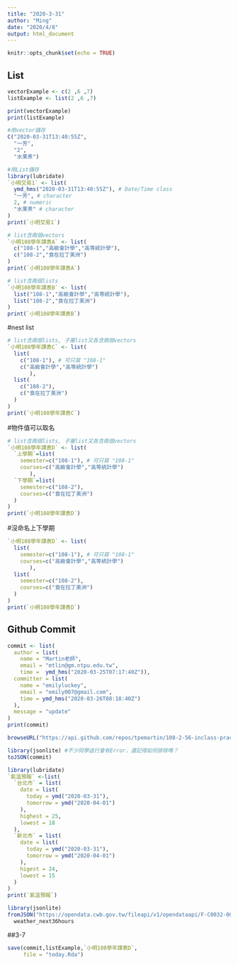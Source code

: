 ```yaml
---
title: "2020-3-31"
author: "Ming"
date: "2020/4/8"
output: html_document
---
```


```r
knitr::opts_chunk$set(echo = TRUE)
```

## List

```r
vectorExample <- c(2 ,6 ,7)
listExample <- list(2 ,6 ,7)

print(vectorExample)
print(listExample)
```

```r
#用vector儲存
C("2020-03-31T13:40:55Z",
  "一芳",
  "2",
  "水果茶")
```


```r
#用List儲存
library(lubridate)
`小明交易1` <- list(
  ymd_hms("2020-03-31T13:40:55Z"), # Date/Time class
  "一芳", # character
  2, # numeric
  "水果茶" # character
)
print(`小明交易1`)
```

```r
# list含兩個vectors
`小明108學年課表A` <- list(
  c("108-1","高級會計學","高等統計學"),
  c("108-2","食在拉丁美洲")
)
print(`小明108學年課表A`)
```

```r
# list含兩個lists
`小明108學年課表B` <- list(
  list("108-1","高級會計學","高等統計學"),
  list("108-2","食在拉丁美洲")
)
print(`小明108學年課表B`)
```

#nest list
```r
# list含兩個lists, 子層list又各含兩個vectors
`小明108學年課表C` <- list(
  list(
    c("108-1"), # 可只寫 "108-1"
    c("高級會計學","高等統計學")
       ),
  list(
    c("108-2"),
    c("食在拉丁美洲")
  )
)
print(`小明108學年課表C`)
```

#物件值可以取名
```r
# list含兩個lists, 子層list又各含兩個vectors
`小明108學年課表D` <- list(
  `上學期`=list(
    semester=c("108-1"), # 可只寫 "108-1"
    courses=c("高級會計學","高等統計學")
       ),
  `下學期`=list(
    semester=c("108-2"),
    courses=c("食在拉丁美洲")
  )
)
print(`小明108學年課表D`)
```

#沒命名上下學期
```r
`小明108學年課表D` <- list(
  list(
    semester=c("108-1"), # 可只寫 "108-1"
    courses=c("高級會計學","高等統計學")
       ),
  list(
    semester=c("108-2"),
    courses=c("食在拉丁美洲")
  )
)
print(`小明108學年課表D`)
```

## Github Commit
```r
commit <- list(
  author = list(
    name = "Martin老師",
    email = "mtlin@gm.ntpu.edu.tw",
    time =  ymd_hms("2020-03-25T07:17:40Z")),
  committer = list(
    name = "emilyluckey",
    email = "emily007@gmail.com",
    time = ymd_hms("2020-03-26T08:18:40Z")
  ),
  message = "update"
)
print(commit)
```

```r
browseURL("https://api.github.com/repos/tpemartin/108-2-56-inclass-practice/commits") 
```

```r
library(jsonlite) #不少同學這行會有Error，還記得如何排除嗎？
toJSON(commit)
```

```r
library(lubridate)
`氣溫預報` <-list(
  `台北市` = list(
    date = list(
      today = ymd("2020-03-31"), 
      tomorrow = ymd("2020-04-01")
    ), 
    highest = 25, 
    lowest = 18
  ), 
  `新北市` = list(
    date = list(
      today = ymd("2020-03-31"), 
      tomorrow = ymd("2020-04-01")
    ), 
    higest = 24, 
    lowest = 15
  )
)
print(`氣溫預報`)
```

```r
library(jsonlite)
fromJSON("https://opendata.cwb.gov.tw/fileapi/v1/opendataapi/F-C0032-001?Authorization=rdec-key-123-45678-011121314&format=JSON") ->
  weather_next36hours
```

##3-7
```r
save(commit,listExample,`小明108學年課表D`,
     file = "today.Rda")
```














